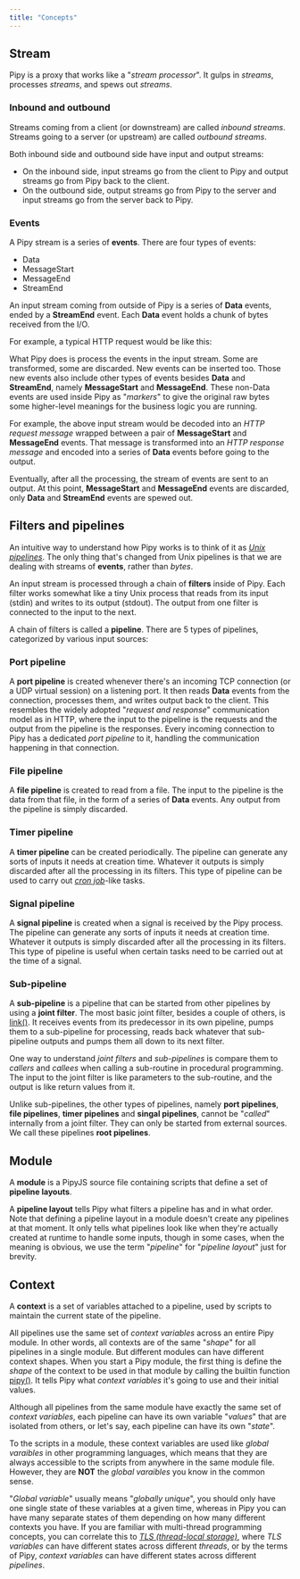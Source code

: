 ```yaml
---
title: "Concepts"
---
```



## Stream

Pipy is a proxy that works like a "_stream processor_". It gulps in _streams_, processes _streams_, and spews out _streams_.

### Inbound and outbound

Streams coming from a client (or downstream) are called _inbound streams_. Streams going to a server (or upstream) are called _outbound streams_.

<div style="text-align: center">
  <SvgStreams/>
</div>

Both inbound side and outbound side have input and output streams:

* On the inbound side, input streams go from the client to Pipy and output streams go from Pipy back to the client.
* On the outbound side, output streams go from Pipy to the server and input streams go from the server back to Pipy.

### Events

A Pipy stream is a series of **events**. There are four types of events:

* Data
* MessageStart
* MessageEnd
* StreamEnd

An input stream coming from outside of Pipy is a series of **Data** events, ended by a **StreamEnd** event. Each **Data** event holds a chunk of bytes received from the I/O.

For example, a typical HTTP request would be like this:

<div style="text-align: center">
  <SvgStreamInput/>
</div>

What Pipy does is process the events in the input stream. Some are transformed, some are discarded. New events can be inserted too. Those new events also include other types of events besides **Data** and **StreamEnd**, namely **MessageStart** and **MessageEnd**. These non-Data events are used inside Pipy as "_markers_" to give the original raw bytes some higher-level meanings for the business logic you are running.

For example, the above input stream would be decoded into an _HTTP request message_ wrapped between a pair of **MessageStart** and **MessageEnd** events. That message is transformed into an _HTTP response message_ and encoded into a series of **Data** events before going to the output.

<div style="text-align: center">
  <SvgStreamTransform/>
</div>

Eventually, after all the processing, the stream of events are sent to an output. At this point, **MessageStart** and **MessageEnd** events are discarded, only **Data** and **StreamEnd** events are spewed out.

<div style="text-align: center">
  <SvgStreamOutput/>
</div>

## Filters and pipelines

An intuitive way to understand how Pipy works is to think of it as [_Unix pipelines_](https://en.wikipedia.org/wiki/Pipeline_(Unix)). The only thing that's changed from Unix pipelines is that we are dealing with streams of **events**, rather than _bytes_.

An input stream is processed through a chain of **filters** inside of Pipy. Each filter works somewhat like a tiny Unix process that reads from its input (stdin) and writes to its output (stdout). The output from one filter is connected to the input to the next.

<div style="text-align: center">
  <SvgPipelineFilters/>
</div>

A chain of filters is called a **pipeline**. There are 5 types of pipelines, categorized
by various input sources:

### Port pipeline

A **port pipeline** is created whenever there's an incoming TCP connection (or a UDP virtual session) on a listening port. It then reads **Data** events from the connection, processes them, and writes output back to the client. This resembles the widely adopted "_request and response_" communication model as in HTTP, where the input to the pipeline is the requests and the output from the pipeline is the responses. Every incoming connection to Pipy has a dedicated _port pipeline_ to it, handling the communication happening in that connection.

### File pipeline

A **file pipeline** is created to read from a file. The input to the pipeline is the data from that file, in the form of a series of **Data** events. Any output from the pipeline is simply discarded.

### Timer pipeline

A **timer pipeline** can be created periodically. The pipeline can generate any sorts of inputs it needs at creation time. Whatever it outputs is simply discarded after all the processing in its filters. This type of pipeline can be used to carry out [_cron job_](https://en.wikipedia.org/wiki/Cron)-like tasks.

### Signal pipeline

A **signal pipeline** is created when a signal is received by the Pipy process. The pipeline can generate any sorts of inputs it needs at creation time. Whatever it outputs is simply discarded after all the processing in its filters. This type of pipeline is useful when certain tasks need to be carried out at the time of a signal.

### Sub-pipeline

A **sub-pipeline** is a pipeline that can be started from other pipelines by using a **joint filter**. The most basic joint filter, besides a couple of others, is [link()](/reference/api/Configuration/link). It receives events from its predecessor in its own pipeline, pumps them to a sub-pipeline for processing, reads back whatever that sub-pipeline outputs and pumps them all down to its next filter.

<div style="text-align: center">
  <SvgSubPipeline/>
</div>

One way to understand _joint filters_ and _sub-pipelines_ is compare them to _callers_ and _callees_ when calling a sub-routine in procedural programming. The input to the joint filter is like parameters to the sub-routine, and the output is like return values from it.

Unlike sub-pipelines, the other types of pipelines, namely **port pipelines**, **file pipelines**, **timer pipelines** and **singal pipelines**, cannot be "_called_" internally from a joint filter. They can only be started from external sources. We call these pipelines **root pipelines**.

## Module

A **module** is a PipyJS source file containing scripts that define a set of **pipeline layouts**.

A **pipeline layout** tells Pipy what filters a pipeline has and in what order. Note that defining a pipeline layout in a module doesn't create any pipelines at that moment. It only tells what pipelines look like when they're actually created at runtime to handle some inputs, though in some cases, when the meaning is obvious, we use the term "_pipeline_" for "_pipeline layout_" just for brevity.

## Context

A **context** is a set of variables attached to a pipeline, used by scripts to maintain the current state of the pipeline.

All pipelines use the same set of _context variables_ across an entire Pipy module. In other words, all contexts are of the same "_shape_" for all pipelines in a single module. But different modules can have different context shapes. When you start a Pipy module, the first thing is define the _shape_ of the context to be used in that module by calling the builtin function [pipy()](/reference/api/pipy). It tells Pipy what _context variables_ it's going to use and their initial values.

Although all pipelines from the same module have exactly the same set of _context variables_, each pipeline can have its own variable "_values_" that are isolated from others, or let's say, each pipeline can have its own "_state_".

<div style="text-align: center">
  <SvgModulePipelineContext/>
</div>

To the scripts in a module, these context variables are used like _global varaibles_ in other programming languages, which means that they are always accessible to the scripts from anywhere in the same module file. However, they are **NOT** the _global varaibles_ you know in the common sense.

"_Global variable_" usually means "_globally unique_", you should only have one single state of these variables at a given time, whereas in Pipy you can have many separate states of them depending on how many different contexts you have. If you are familiar with multi-thread programming concepts, you can correlate this to [_TLS (thread-local storage)_](https://en.wikipedia.org/wiki/Thread-local_storage), where _TLS variables_ can have different states across different _threads_, or by the terms of Pipy, _context variables_ can have different states across different _pipelines_.
